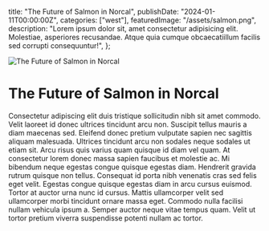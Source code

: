  title: "The Future of Salmon in Norcal",
  publishDate: "2024-01-11T00:00:00Z",
  categories: ["west"],
  featuredImage: "/assets/salmon.png",
  description:
    "Lorem ipsum dolor sit, amet consectetur adipisicing elit. Molestiae, asperiores recusandae. Atque quia cumque obcaecatiillum facilis sed corrupti consequuntur!",
};

![The Future of Salmon in Norcal](/assets/salmon.png)

# The Future of Salmon in Norcal

Consectetur adipiscing elit duis tristique sollicitudin nibh sit amet commodo. Velit laoreet id donec ultrices tincidunt arcu non. Suscipit tellus mauris a diam maecenas sed. Eleifend donec pretium vulputate sapien nec sagittis aliquam malesuada. Ultrices tincidunt arcu non sodales neque sodales ut etiam sit. Arcu risus quis varius quam quisque id diam vel quam. At consectetur lorem donec massa sapien faucibus et molestie ac. Mi bibendum neque egestas congue quisque egestas diam. Hendrerit gravida rutrum quisque non tellus. Consequat id porta nibh venenatis cras sed felis eget velit. Egestas congue quisque egestas diam in arcu cursus euismod. Tortor at auctor urna nunc id cursus. Mattis ullamcorper velit sed ullamcorper morbi tincidunt ornare massa eget. Commodo nulla facilisi nullam vehicula ipsum a. Semper auctor neque vitae tempus quam. Velit ut tortor pretium viverra suspendisse potenti nullam ac tortor.
